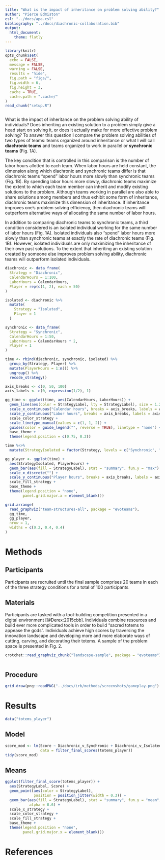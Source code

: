 ```yaml
---
title: "What is the impact of inheritance on problem solving ability?"
author: "Pierce Edmiston"
csl: "../docs/apa.csl"
bibliography: "../docs/diachronic-collaboration.bib"
output:
  html_document:
    theme: flatly
---
```


```r
library(knitr)
opts_chunk$set(
  echo = FALSE,
  message = FALSE,
  warning = FALSE,
  results = "hide",
  fig.path = "figs/",
  fig.width = 6,
  fig.height = 3,
  cache = TRUE,
  cache.path = ".cache/"
)
read_chunk("setup.R")
```

```r
```

What is the impact of inheritance on the problem solving ability of individuals? Does inheriting an existing solution to a problem simply give a head start on solving it, or does it actually make for more effective problem solving? To answer this question I compare the problem solving abilities of two types of teams: teams organized around inheritance or what I will call **diachronic teams** and teams organized to work in parallel or **synchronic teams** (Fig. 1A).

The key condition that is controlled in this comparison is the number of labor hours allotted to each team. When labor hours are held constant, the dimension along which diachronic and synchronic teams differ is that diachronic teams “spend” labor hours more slowly than synchronic teams (Fig. 1B). By spending labor hours more slowly, diachronic teams maximize the extent to which each team member can inherit and modify existing solutions to the problem. Although teams working in parallel are also able to share solutions among members and thus exhibit some form of inheritance, diachronic teams maximize this dimension of inheritance. If inheritance improves one’s problem solving efficiency, then diachronic teams will outperform alternative ways of allocating the same number of labor hours.

In addition to comparing diachronic teams to synchronic teams, a third condition considered is an isolated individual working for the same number of labor hours (Fig. 1A). Isolated individuals also “spend” labor hours more slowly than synchronic teams at exactly the rate of diachronic teams (Fig. 1B). However, isolated individuals are only maximizing the inheritance of their own past solutions. To the extent that inheriting an existing solution created by someone else improves problem solving ability, diachronic teams will outperform isolated individuals.

```r
diachronic <- data_frame(
  Strategy = "Diachronic",
  CalendarHours = 1:100,
  LaborHours = CalendarHours,
  Player = rep(c(1, 2), each = 50)
)

isolated <- diachronic %>%
  mutate(
    Strategy = "Isolated",
    Player = 1
  )

synchronic <- data_frame(
  Strategy = "Synchronic",
  CalendarHours = 1:50,
  LaborHours = CalendarHours * 2,
  Player = 1
)

time <- rbind(diachronic, synchronic, isolated) %>%
  group_by(Strategy, Player) %>%
  mutate(PlayerHours = 1:n()) %>%
  ungroup() %>%
  recode_strategy()

axis_breaks <- c(0, 50, 100)
axis_labels <- c(0, expression(1/2), 1)

gg_time <- ggplot(time, aes(CalendarHours, LaborHours)) +
  geom_line(aes(color = StrategyLabel, lty = StrategyLabel), size = 1.2) +
  scale_x_continuous("Calendar hours", breaks = axis_breaks, labels = axis_labels) +
  scale_y_continuous("Labor hours", breaks = axis_breaks, labels = axis_labels) +
  scale_color_strategy +
  scale_linetype_manual(values = c(1, 1, 2)) +
  guides(color = guide_legend("", reverse = TRUE), linetype = "none") +
  base_theme +
  theme(legend.position = c(0.75, 0.2))

time %<>%
  mutate(StrategyIsolated = factor(Strategy, levels = c("Synchronic", "Diachronic", "Isolated")))

gg_player <- ggplot(time) +
  aes(StrategyIsolated, PlayerHours) +
  geom_bar(aes(fill = StrategyLabel), stat = "summary", fun.y = "max") +
  scale_x_discrete("") +
  scale_y_continuous("Player hours", breaks = axis_breaks, labels = axis_labels) +
  scale_fill_strategy +
  base_theme +
  theme(legend.position = "none",
        panel.grid.major.x = element_blank())

grid.arrange(
  read_graphviz("team-structures-all", package = "evoteams"),
  gg_time,
  gg_player,
  nrow = 1,
  widths = c(0.2, 0.4, 0.4)
)
```

# Methods

## Participants

Participants are recruited until the final sample comprises 20 teams in each of the three strategy conditions for a total of 100 participants.

## Materials

Participants are tasked with a tool-building competition presented in a digital environment [@Derex:2015cbb]. Individuals combine resources and build ever more complicated tools in order to build "sacred totems to appease the gods". Individuals achieve high scores by traversing the innovation landscape and developing more and more elaborate ways of cutting, carving, and decorating their totems. A sample of the problem space is presented in Fig. 2. 


```r
crotchet::read_graphviz_chunk("landscape-sample", package = "evoteams")
```

```r
```

## Procedure

```r
grid.draw(png::readPNG("../docs/irb/methods/screenshots/gameplay.png") %>% rasterGrob())
```

# Results

```r
data("totems_player")
```

## Model

```r
score_mod <- lm(Score ~ Diachronic_v_Synchronic + Diachronic_v_Isolated,
                data = filter_final_scores(totems_player))
tidy(score_mod)
```

## Means

```r
ggplot(filter_final_score(totems_player)) +
  aes(StrategyLabel, Score) +
  geom_point(aes(color = StrategyLabel),
             position = position_jitter(width = 0.3)) +
  geom_bar(aes(fill = StrategyLabel), stat = "summary", fun.y = "mean",
           alpha = 0.6) +
  scale_x_strategy +
  scale_color_strategy +
  scale_fill_strategy +
  base_theme +
  theme(legend.position = "none",
        panel.grid.major.x = element_blank())
```

# References